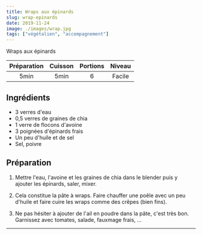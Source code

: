 ```yaml
---
title: Wraps aux épinards
slug: wrap-epinards
date: 2019-11-24
image: ./images/wrap.jpg
tags: ["végétalien", "accompagnement"]
---
```


<StyledParagraph>Wraps aux épinards</StyledParagraph>

| Préparation | Cuisson | Portions | Niveau |
| :-: | :-: | :-: | :-: |
| 5min | 5min | 6 | Facile |

## Ingrédients
- <ListItem>3 verres d'eau</ListItem>
- <ListItem>0,5 verres de graines de chia</ListItem>
- <ListItem>1 verre de flocons d'avoine</ListItem>
- <ListItem>3 poignées d'épinards frais</ListItem>
- <ListItem>Un peu d'huile et de sel</ListItem>
- <ListItem>Sel, poivre</ListItem>


## Préparation

1. Mettre l'eau, l'avoine et les graines de chia dans le blender puis y ajouter les épinards, saler, mixer.

2. Cela constitue la pâte à wraps. Faire chauffer une poêle avec un peu d'huile et faire cuire les wraps comme des crêpes (bien fins).

3. Ne pas hésiter à ajouter de l'ail en poudre dans la pâte, c'est très bon. Garnissez avec tomates, salade, fauxmage frais, ...

---
